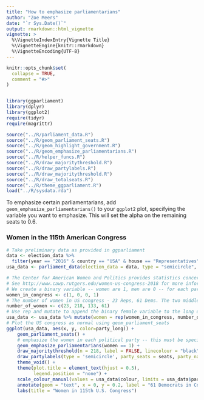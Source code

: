 ```yaml
---
title: "How to emphasize parliamentarians"
author: "Zoe Meers"
date: "`r Sys.Date()`"
output: rmarkdown::html_vignette
vignette: >
  %\VignetteIndexEntry{Vignette Title}
  %\VignetteEngine{knitr::rmarkdown}
  %\VignetteEncoding{UTF-8}
---
```


```r
knitr::opts_chunk$set(
  collapse = TRUE,
  comment = "#>"
)


library(ggparliament)
library(dplyr)
library(ggplot2)
require(tidyr)
require(magrittr)

source("../R/parliament_data.R")
source("../R/geom_parliament_seats.R")
source("../R/geom_highlight_government.R")
source("../R/geom_emphasize_parliamentarians.R")
source("../R/helper_funcs.R")
source("../R/draw_majoritythreshold.R")
source("../R/draw_partylabels.R")
source("../R/draw_majoritythreshold.R")
source("../R/draw_totalseats.R")
source("../R/theme_ggparliament.R")
load("../R/sysdata.rda")


```


To emphasize certain parliamentarians, add `geom_emphasize_parliamentarians()` to your `ggplot2` plot, specifying the variable you want to emphasize. This will set the alpha on the remaining seats to 0.6.

### Women in the 115th American Congress
```r
# Take preliminary data as provided in ggparliament
data <- election_data %>% 
  filter(year == "2016" & country == "USA" & house == "Representatives")
usa_data <- parliament_data(election_data = data, type = "semicircle", party_seats = data$seats, parl_rows = 8)

# The Center for American Women and Politics provides statistics concerning women in U.S. politics
# See http://www.cawp.rutgers.edu/women-us-congress-2018 for more information.
# We create a binary variable -- women are 1, men are 0 -- for each party. Remember, the plot starts from the left hand side and finishes at the right hand side of the legislature. Given that we want to compare the two parties, it makes sense for them to be roughly parallel. 
women_in_congress <- c(1, 0, 0, 1) 
# The number of women in US congress - 23 Reps, 61 Dems. The two middle numbers are the remainder (i.e., number of men).
number_of_women <- c(23, 218, 133, 61)
# Use rep and mutate to append the binary female variable to the long data set. 
usa_data <- usa_data %>% mutate(women = rep(women_in_congress, number_of_women))
# Plot the US congress as normal using geom_parliament_seats
ggplot(usa_data, aes(x, y, color=party_long)) + 
    geom_parliament_seats() + 
    # emphasize the women in each political party -- this must be specified in order for it to work!
    geom_emphasize_parliamentarians(women == 1) +  
    draw_majoritythreshold(n = 218, label = FALSE, linecolour = "black", type = 'semicircle') + 
    draw_partylabels(type = 'semicircle', party_seats = seats, party_names = party_short, party_colours = colour) + 
    theme_void() + 
    theme(plot.title = element_text(hjust = 0.5),
          legend.position = "none") + 
    scale_colour_manual(values = usa_data$colour, limits = usa_data$party_long) + 
    annotate(geom = "text", x = 0, y = 0.2, label = "61 Democrats in Congress\n are women. Only 23\nelected Republicans are women.") + 
    labs(title = "Women in 115th U.S. Congress") 
```